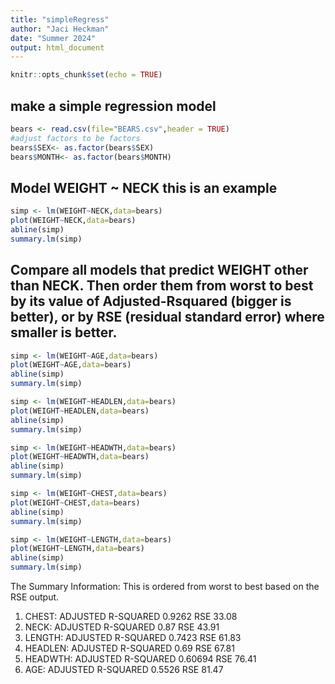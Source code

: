 ```yaml
---
title: "simpleRegress"
author: "Jaci Heckman"
date: "Summer 2024"
output: html_document
---
```


```r
knitr::opts_chunk$set(echo = TRUE)
```

## make a simple regression model

```r
bears <- read.csv(file="BEARS.csv",header = TRUE)
#adjust factors to be factors
bears$SEX<- as.factor(bears$SEX)
bears$MONTH<- as.factor(bears$MONTH)
```

## Model WEIGHT ~ NECK  this is an example  

```r
simp <- lm(WEIGHT~NECK,data=bears)
plot(WEIGHT~NECK,data=bears)
abline(simp)
summary.lm(simp)
```


## Compare all models that predict WEIGHT other than NECK. Then order them from worst to best by its value of Adjusted-Rsquared (bigger is better), or by RSE (residual standard error) where smaller is better. 

```r
simp <- lm(WEIGHT~AGE,data=bears)
plot(WEIGHT~AGE,data=bears)
abline(simp)
summary.lm(simp)
```

```r
simp <- lm(WEIGHT~HEADLEN,data=bears)
plot(WEIGHT~HEADLEN,data=bears)
abline(simp)
summary.lm(simp)
```

```r
simp <- lm(WEIGHT~HEADWTH,data=bears)
plot(WEIGHT~HEADWTH,data=bears)
abline(simp)
summary.lm(simp)
```

```r
simp <- lm(WEIGHT~CHEST,data=bears)
plot(WEIGHT~CHEST,data=bears)
abline(simp)
summary.lm(simp)
```

```r
simp <- lm(WEIGHT~LENGTH,data=bears)
plot(WEIGHT~LENGTH,data=bears)
abline(simp)
summary.lm(simp)
```
  
  
The Summary Information:
This is ordered from worst to best based on the RSE output. 

1)    CHEST: ADJUSTED R-SQUARED 0.9262 RSE 33.08
2)    NECK: ADJUSTED R-SQUARED 0.87 RSE 43.91
3)    LENGTH: ADJUSTED R-SQUARED  0.7423 RSE 61.83
4)    HEADLEN: ADJUSTED R-SQUARED 0.69 RSE 67.81
5)    HEADWTH: ADJUSTED R-SQUARED 0.60694 RSE 76.41
6)    AGE: ADJUSTED R-SQUARED 0.5526 RSE 81.47



